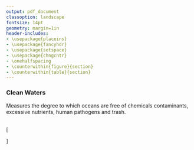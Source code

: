 ```yaml
---
output: pdf_document
classoption: landscape
fontsize: 14pt
geometry: margin=1in
header-includes:
- \usepackage{placeins}
- \usepackage{fancyhdr}
- \usepackage{setspace}
- \usepackage{chngcntr}
- \onehalfspacing
- \counterwithin{figure}{section}
- \counterwithin{table}{section}
---
```


\pagenumbering{gobble}


### Clean Waters

Measures the degree to which oceans are free of chemicals contaminants, excessive nutrients, human pathogens and trash.

<br>
\[
\begin{aligned}
& x_{cw} \text{    the status of the clean waters goal, calculated only for the first 3 nm of ocean for a region's EEZ}\\
\\
& x_{cw} = \sqrt[4]{a * u * l * d}\\
\\
& a := 1 - \text{the number of people without access to sanitation, rescaled to the global maximum}\\
& u := 1 - \text{nutrient input, rescaled at the raster level by the 99.99th quantile value}\\
& l := 1 - \text{chemical input, rescaled at the raster level by the 99.99th quantile value}\\
& d := 1 - \text{marine debris, rescaled at the raster level by the 99.99th quantile value}
\end{aligned}
\]
<br>